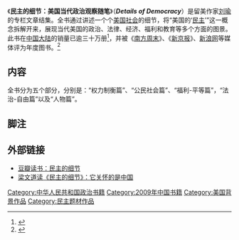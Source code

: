 {{expand|time=2014-07-11T07:58:13+00:00}}
{{refimprove|time=2014-07-11T07:58:13+00:00}}
{{Infobox Book 
| name                 = '''民主的细节'''：<br />美国当代政治观察随笔
| image                = 
| image_caption              = 
| author               = [[刘瑜_(当代作家)|刘瑜]]
| title_orig           =  
| translator           = 
| illustrator          =
| cover_artist         = 
| country              = {{PRC}}
| language             = 简体中文
| series               = 
| subject              = [[政治|政治]]
| genre                = [[随笔|随笔]]、[[时事评论|时事评论]]
| publisher            = [[上海三联书店|上海三联书店]]
| release_date         = 2009年6月初版
| chinese_release_date =
| media_type           = 书：平裝、精装本
| pages                = 
| size_weight          =
| format               = 
| isbn                 = 9787542629586（平装版）<br/>9787542636201 （精装版）
| oclc                 = 
| preceded_by          = 
| followed_by          = 
}}
《'''民主的细节：美国当代政治观察随笔'''》（'''''Details of Democracy'''''）是留美作家[[刘瑜|刘瑜]]的专栏文章结集。全书通过讲述一个个[[美国社会|美国社会]]的细节，将“美国的‘[[民主|民主]]’”这一概念拆解开来，展现当代美国的政治、法律、经济、福利和教育等多个方面的图景。此书在[[中国大陆|中国大陆]]的销量已逾三十万册<ref>{{cite book|author=向继东、黎安选编|title=2013年中国杂文精选|year=2014年1月|publisher=长江文艺出版社|location=武汉|isbn=9787535471109|pages=001}}</ref>，并被《[[南方周末|南方周末]]》、《[[新京报|新京报]]》、[[新浪网|新浪网]]等媒体评为年度图书。<ref>{{Cite web |url=http://www.tsinghua.edu.cn/publish/ps/1921/2010/20101220103430721247380/20101220103430721247380_.html |title=清华大学政治学系 |access-date=2014-07-11 |archive-url=https://web.archive.org/web/20110405204941/http://www.tsinghua.edu.cn/publish/ps/1921/2010/20101220103430721247380/20101220103430721247380_.html |archive-date=2011-04-05 |dead-url=yes }}</ref>

==内容==
全书分为五个部分，分别是：“权力制衡篇”、“公民社会篇”、“福利-平等篇”，“法治-自由篇”以及“人物篇”。
==脚注==
<references />
==外部链接==
{{Portal|美国}}
* [http://book.douban.com/subject/3813669/ 豆瓣读书：民主的细节] {{Wayback|url=http://book.douban.com/subject/3813669/ |date=20140701173411 }}
* [http://book.ifeng.com/psl/kjbfz/201001/0114_3554_1510395.shtml 梁文道读《民主的细节》：它关怀的是中国] {{Wayback|url=http://book.ifeng.com/psl/kjbfz/201001/0114_3554_1510395.shtml |date=20160304103910 }}

[[Category:中华人民共和国政治书籍|Category:中华人民共和国政治书籍]]
[[Category:2009年中国书籍|Category:2009年中国书籍]]
[[Category:美国背景作品|Category:美国背景作品]]
[[Category:民主题材作品|Category:民主题材作品]]